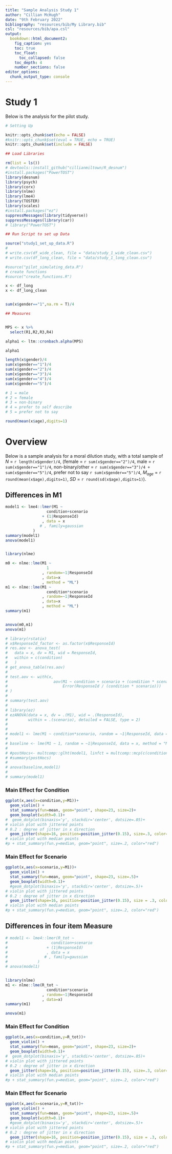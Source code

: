 ```yaml
---
title: "Sample Analysis Study 1"
author: "Cillian McHugh"
date: "9th February 2022"
bibliography: "resources/bib/My Library.bib"
csl: "resources/bib/apa.csl"
output:
  bookdown::html_document2:
    fig_caption: yes
    toc: true
    toc_float:
      toc_collapsed: false
    toc_depth: 4
    number_sections: false
editor_options: 
  chunk_output_type: console
---
```


# Study 1

Below is the analysis for the pilot study.

```r
# Setting Up

knitr::opts_chunk$set(echo = FALSE)
#knitr::opts_chunk$set(eval = TRUE, echo = TRUE)
knitr::opts_chunk$set(include = FALSE)
```


```r
## Load Libraries

rm(list = ls())
# devtools::install_github("cillianmiltown/R_desnum")
#install.packages("PowerTOST")
library(desnum)
library(psych)
library(corx)
library(nlme)
library(lme4)
library(TOSTER)
library(scales)
#install.packages("ez")
suppressMessages(library(tidyverse))
suppressMessages(library(car))
# library("PowerTOST")
```


```r
## Run Script to set up Data

source("study1_set_up_data.R")
# 
# write.csv(df_wide_clean, file = "data/study_1_wide_clean.csv")
# write.csv(df_long_clean, file = "data/study_1_long_clean.csv")

#source("pilot_simulating_data.R")
# create functions
#source("create_functions.R")

x <- df_long
x <- df_long_clean


sum(x$gender=="1",na.rm = T)/4

```

```r
## Measures


MPS <- x %>% 
  select(R1,R2,R3,R4)

alpha1 <- ltm::cronbach.alpha(MPS)

alpha1

```

```r
length(x$gender)/4
sum(x$gender=="1")/4
sum(x$gender=="2")/4
sum(x$gender=="3")/4
sum(x$gender=="4")/4
sum(x$gender=="5")/4

# 1 = male
# 2 = female
# 3 = non-binary
# 4 = prefer to self describe
# 5 = prefer not to say

round(mean(x$age),digits=1)

```
# Overview
Below is a sample analysis for a moral dilution study, with a total sample of *N* = `r length(x$gender)/4`, (female = `r sum(x$gender=="2")/4`, male = `r sum(x$gender=="1")/4`, non-binary/other = `r sum(x$gender=="3")/4 + sum(x$gender=="5")/4`, prefer not to say `r sum(x$gender=="5")/4`, *M~age~* = `r round(mean(x$age),digits=1)`, *SD* = `r round(sd(x$age),digits=1)`).



## Differences in M1

```r

model1 <- lme4::lmer(M1 ~
                  condition+scenario
                + (1|ResponseId)
                , data = x
               # , family=gaussian
            )
summary(model1)
anova(model1)


library(nlme)

m0 <- nlme::lme(M1 ~ 
                  1
                , random=~1|ResponseId
                , data=x
                , method = "ML")
m1 <- nlme::lme(M1 ~ 
                  condition*scenario
                , random=~1|ResponseId
                , data=x
                , method = "ML")
summary(m1)


anova(m0,m1)
anova(m1)

```

```r
# library(rstatix)
# x$ResponseId_factor <- as.factor(x$ResponseId)
# res.aov <- anova_test(
#   data = x, dv = M1, wid = ResponseId,
#   within = c(condition)
#   )
# get_anova_table(res.aov)
# 
# test.aov <- with(x,
#                    aov(M1 ~ condition + scenario + (condition * scenario) +
#                        Error(ResponseId / (condition * scenario)))
# )
# 
# summary(test.aov)
# 
# library(ez)
# ezANOVA(data = x, dv = .(M1), wid = .(ResponseId),
#         within = .(scenario), detailed = FALSE, type = 2)
# 
# 
# model1 <- lme(M1 ~ condition*scenario, random = ~1|ResponseId, data = x, method = "ML")
# 
# baseline <- lme(M1 ~ 1, random = ~1|ResponseId, data = x, method = "ML")
# 
# #postHocs<- multcomp::glht(model1, linfct = multcomp::mcp(c(condition*scenario) = "Tukey"))
# #summary(postHocs)
# 
# anova(baseline,model1)
# 
# summary(model1)

```


### Main Effect for Condition

```r

ggplot(x,aes(x=condition,y=M1))+
  geom_violin() +
  stat_summary(fun=mean, geom="point", shape=23, size=2)+
  geom_boxplot(width=0.1)+
#  geom_dotplot(binaxis='y', stackdir='center', dotsize=.05)+
# violin plot with jittered points
# 0.2 : degree of jitter in x direction
  geom_jitter(shape=16, position=position_jitter(0.15), size=.3, color="dark grey")
# violin plot with median points
#p + stat_summary(fun.y=median, geom="point", size=.2, color="red")

```

### Main Effect for Scenario

```r

ggplot(x,aes(x=scenario,y=M1))+
  geom_violin() +
  stat_summary(fun=mean, geom="point", shape=23, size=.5)+
  geom_boxplot(width=0.1)+
  #geom_dotplot(binaxis='y', stackdir='center', dotsize=.5)+
# violin plot with jittered points
# 0.2 : degree of jitter in x direction
  geom_jitter(shape=16, position=position_jitter(0.15), size = .3, color="dark grey")
# violin plot with median points
#p + stat_summary(fun.y=median, geom="point", size=.2, color="red")

```




## Differences in four item Measure

```r

# model1 <- lme4::lmer(R_tot ~ 
#                   condition+scenario
#                 + (1|ResponseId)
#                 , data = x
#                # , family=gaussian
#             )
# anova(model1)


library(nlme)
m1 <- nlme::lme(R_tot ~ 
                  condition*scenario
                , random=~1|ResponseId
                , data=x)
summary(m1)

anova(m1)

```

### Main Effect for Condition

```r

ggplot(x,aes(x=condition,y=R_tot))+
  geom_violin() +
  stat_summary(fun=mean, geom="point", shape=23, size=2)+
  geom_boxplot(width=0.1)+
#  geom_dotplot(binaxis='y', stackdir='center', dotsize=.05)+
# violin plot with jittered points
# 0.2 : degree of jitter in x direction
  geom_jitter(shape=16, position=position_jitter(0.15), size=.3, color="dark grey")
# violin plot with median points
#p + stat_summary(fun.y=median, geom="point", size=.2, color="red")

```

### Main Effect for Scenario

```r

ggplot(x,aes(x=scenario,y=R_tot))+
  geom_violin() +
  stat_summary(fun=mean, geom="point", shape=23, size=.5)+
  geom_boxplot(width=0.1)+
  #geom_dotplot(binaxis='y', stackdir='center', dotsize=.5)+
# violin plot with jittered points
# 0.2 : degree of jitter in x direction
  geom_jitter(shape=16, position=position_jitter(0.15), size = .3, color="dark grey")
# violin plot with median points
#p + stat_summary(fun.y=median, geom="point", size=.2, color="red")

```


